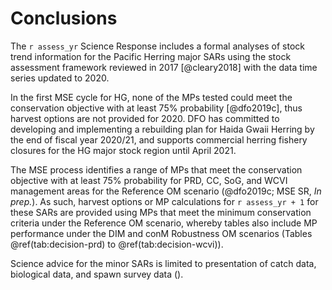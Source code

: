 # Conclusions

The `r assess_yr` Science Response includes a formal analyses of stock trend information for the Pacific Herring major SARs
using the stock assessment framework reviewed in 2017 [@cleary2018] with the data time series updated to 2020.

In the first MSE cycle for HG, none of the MPs tested could meet the conservation objective with at least 75% probability [@dfo2019c],
thus harvest options are not provided for 2020.
DFO has committed to developing and implementing a rebuilding plan for Haida Gwaii Herring by the end of fiscal year 2020/21,
and supports commercial herring fishery closures for the HG major stock region until April 2021.

The MSE process identifies a range of MPs that meet the conservation objective with at least 75% probability for PRD, CC, SoG, and WCVI management areas for the Reference OM scenario (@dfo2019c; MSE SR, *In prep.*).
As such, harvest options or MP calculations for `r assess_yr + 1` for these SARs are provided using MPs that meet the minimum conservation criteria under the Reference OM scenario, 
whereby tables also include MP performance under the DIM and conM Robustness OM scenarios (Tables \@ref(tab:decision-prd) to \@ref(tab:decision-wcvi)).

Science advice for the minor SARs is limited to presentation of catch data, biological data, and spawn survey data (\nameref{sec:app-minor}).

